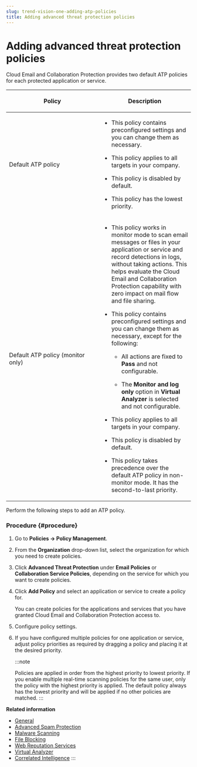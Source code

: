 ```yaml
---
slug: trend-vision-one-adding-atp-policies
title: Adding advanced threat protection policies
---
```

# Adding advanced threat protection policies

Cloud Email and Collaboration Protection provides two default ATP policies for each protected application or service.

<table>
<colgroup>
<col style="width: 50%" />
<col style="width: 50%" />
</colgroup>
<thead>
<tr>
<th><p>Policy</p></th>
<th><p>Description</p></th>
</tr>
</thead>
<tbody>
<tr>
<td><p>Default ATP policy</p></td>
<td><ul>
<li><p>This policy contains preconfigured settings and you can change them as necessary.</p></li>
<li><p>This policy applies to all targets in your company.</p></li>
<li><p>This policy is disabled by default.</p></li>
<li><p>This policy has the lowest priority.</p></li>
</ul></td>
</tr>
<tr>
<td><p>Default ATP policy (monitor only)</p></td>
<td><ul>
<li><p>This policy works in monitor mode to scan email messages or files in your application or service and record detections in logs, without taking actions. This helps evaluate the Cloud Email and Collaboration Protection capability with zero impact on mail flow and file sharing.</p></li>
<li><p>This policy contains preconfigured settings and you can change them as necessary, except for the following:</p>
<ul>
<li><p>All actions are fixed to <strong>Pass</strong> and not configurable.</p></li>
<li><p>The <strong>Monitor and log only</strong> option in <strong>Virtual Analyzer</strong> is selected and not configurable.</p></li>
</ul></li>
<li><p>This policy applies to all targets in your company.</p></li>
<li><p>This policy is disabled by default.</p></li>
<li><p>This policy takes precedence over the default ATP policy in non-monitor mode. It has the second-to-last priority.</p></li>
</ul></td>
</tr>
</tbody>
</table>

Perform the following steps to add an ATP policy.

### Procedure {#procedure}

1.  Go to **Policies → Policy Management**.

2.  From the **Organization** drop-down list, select the organization for which you need to create policies.

3.  Click **Advanced Threat Protection** under **Email Policies** or **Collaboration Service Policies**, depending on the service for which you want to create policies.

4.  Click **Add Policy** and select an application or service to create a policy for.

    You can create policies for the applications and services that you have granted Cloud Email and Collaboration Protection access to.

5.  Configure policy settings.

6.  If you have configured multiple policies for one application or service, adjust policy priorities as required by dragging a policy and placing it at the desired priority.

    :::note

    Policies are applied in order from the highest priority to lowest priority. If you enable multiple real-time scanning policies for the same user, only the policy with the highest priority is applied. The default policy always has the lowest priority and will be applied if no other policies are matched.
    :::

**Related information**

- [General](general.mdx)
- [Advanced Spam Protection](advanced-spam-protection.mdx)
- [Malware Scanning](malware-scanning.mdx)
- [File Blocking](file-blocking.mdx)
- [Web Reputation Services](web-reputation-services-cas-intro.mdx)
- [Virtual Analyzer](virtual-analyzer-cloud-apps.mdx)
- [Correlated Intelligence](correlated-intelligence.md "Detect security risks and identify anomalies by correlating signals across different sources.")
:::
